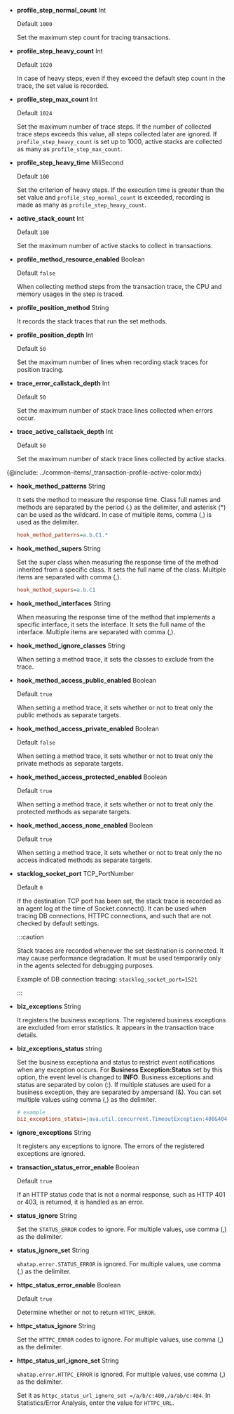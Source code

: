-   **profile_step_normal_count** <span class='type'>Int</span>

    Default `1000`

    Set the maximum step count for tracing transactions.

-   **profile_step_heavy_count** <span class='type'>Int</span>

    Default `1020`

    In case of heavy steps, even if they exceed the default step count in the trace, the set value is recorded.

-   **profile_step_max_count** <span class='type'>Int</span>

    Default `1024`

    Set the maximum number of trace steps. If the number of collected trace steps exceeds this value, all steps collected later are ignored. If `profile_step_heavy_count` is set up to 1000, active stacks are collected as many as `profile_step_max_count`.

-   **profile_step_heavy_time** <span class='type'>MiliSecond</span>

    Default `100`

    Set the criterion of heavy steps. If the execution time is greater than the set value and `profile_step_normal_count` is exceeded, recording is made as many as `profile_step_heavy_count`.

-   **active_stack_count** <span class='type'>Int</span>

    Default `100`

    Set the maximum number of active stacks to collect in transactions.

-   **profile_method_resource_enabled** <span class='type'>Boolean</span>

    Default `false`

    When collecting method steps from the transaction trace, the CPU and memory usages in the step is traced.

-   **profile_position_method** <span class='type'>String</span>

    It records the stack traces that run the set methods.

-   **profile_position_depth** <span class='type'>Int</span>

    Default `50`

    Set the maximum number of lines when recording stack traces for position tracing.

-   **trace_error_callstack_depth** <span class='type'>Int</span>

    Default `50`

    Set the maximum number of stack trace lines collected when errors occur.

-   **trace_active_callstack_depth** <span class='type'>Int</span>

    Default `50`

    Set the maximum number of stack trace lines collected by active stacks.

{@include: ../common-items/_transaction-profile-active-color.mdx}

-   **hook_method_patterns** <span class='type'>String</span>

    It sets the method to measure the response time. Class full names and methods are separated by the period (.) as the delimiter, and asterisk (\*) can be used as the wildcard. In case of multiple items, comma (,) is used as the delimiter.

    ```ini title='whatap.conf'
    hook_method_patterns=a.b.C1.*
    ```

-   **hook_method_supers** <span class='type'>String</span>

    Set the super class when measuring the response time of the method inherited from a specific class. It sets the full name of the class. Multiple items are separated with comma (,).

    ```ini title='whatap.conf'
    hook_method_supers=a.b.C1
    ```

-   **hook_method_interfaces** <span class='type'>String</span>

    When measuring the response time of the method that implements a specific interface, it sets the interface. It sets the full name of the interface. Multiple items are separated with comma (,).

-   **hook_method_ignore_classes** <span class='type'>String</span>

    When setting a method trace, it sets the classes to exclude from the trace.

-   **hook_method_access_public_enabled** <span class='type'>Boolean</span>

    Default `true`

    When setting a method trace, it sets whether or not to treat only the public methods as separate targets.

-   **hook_method_access_private_enabled** <span class='type'>Boolean</span>

    Default `false`

    When setting a method trace, it sets whether or not to treat only the private methods as separate targets.

-   **hook_method_access_protected_enabled** <span class='type'>Boolean</span>

    Default `true`

    When setting a method trace, it sets whether or not to treat only the protected methods as separate targets.

-   **hook_method_access_none_enabled** <span class='type'>Boolean</span>

    Default `true`

    When setting a method trace, it sets whether or not to treat only the no access indicated methods as separate targets.

-   **stacklog_socket_port** <span class='type'>TCP_PortNumber</span>

    Default `0`

    If the destination TCP port has been set, the stack trace is recorded as an agent log at the time of Socket.connect(). It can be used when tracing DB connections, HTTPC connections, and such that are not checked by default settings.

    :::caution

    Stack traces are recorded whenever the set destination is connected. It may cause performance degradation. It must be used temporarily only in the agents selected for debugging purposes.

    Example of DB connection tracing: `stacklog_socket_port=1521`

    :::

-   **biz_exceptions** <span class='type'>String</span>

    It registers the business exceptions. The registered business exceptions are excluded from error statistics. It appears in the transaction trace details.

-   **biz_exceptions_status** <span class='type'>string</span>

    Set the business exceptiona and status to restrict event notifications when any exception occurs. For **Business Exception:Status** set by this option, the event level is changed to **INFO**. Business exceptions and status are separated by colon (:). If multiple statuses are used for a business exception, they are separated by ampersand (&). You can set multiple values using comma (,) as the delimiter.

    ```ini title='whatap.conf'
    # example
    biz_exceptions_status=java.util.concurrent.TimeoutException:400&404&408,java.lang.Exception:200
    ```

-   **ignore_exceptions** <span class='type'>String</span>

    It registers any exceptions to ignore. The errors of the registered exceptions are ignored.

-   **transaction_status_error_enable** <span class='type'>Boolean</span>

    Default `true`

    If an HTTP status code that is not a normal response, such as HTTP 401 or 403, is returned, it is handled as an error.

-   **status_ignore** <span class='type'>String</span>

    Set the `STATUS_ERROR` codes to ignore. For multiple values, use comma (,) as the delimiter.

-   **status_ignore_set** <span class='type'>String</span>

    `whatap.error.STATUS_ERROR` is ignored. For multiple values, use comma (,) as the delimiter.

-   **httpc_status_error_enable** <span class='type'>Boolean</span>

    Default `true`

    Determine whether or not to return `HTTPC_ERROR`.

-   **httpc_status_ignore** <span class='type'>String</span>

    Set the `HTTPC_ERROR` codes to ignore. For multiple values, use comma (,) as the delimiter.

-   **httpc_status_url_ignore_set** <span class='type'>String</span>

    `whatap.error.HTTPC_ERROR` is ignored. For multiple values, use comma (,) as the delimiter.

    Set it as `httpc_status_url_ignore_set =/a/b/c:400,/a/ab/c:404`. In Statistics/Error Analysis, enter the value for `HTTPC_URL`.
